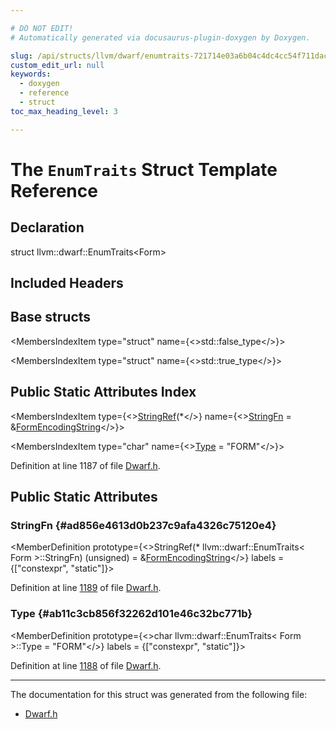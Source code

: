```yaml
---

# DO NOT EDIT!
# Automatically generated via docusaurus-plugin-doxygen by Doxygen.

slug: /api/structs/llvm/dwarf/enumtraits-721714e03a6b04c4dc4cc54f711dac22
custom_edit_url: null
keywords:
  - doxygen
  - reference
  - struct
toc_max_heading_level: 3

---
```





# The `EnumTraits` Struct Template Reference

<DoxygenPage pluginConfig={pluginConfig}>



## Declaration

<CodeBlock>struct llvm::dwarf::EnumTraits&lt;Form&gt;</CodeBlock>

## Included Headers

<IncludesList>
<IncludesListItem
  filePath="llvm/BinaryFormat/Dwarf.h"
  permalink="/docs/api/files/include/include/llvm/include/llvm/binaryformat/dwarf-h"
  isLocal="true" />
</IncludesList>

## Base structs

<MembersIndex>

<MembersIndexItem
  type="struct"
  name={<>std::false&#95;type</>}>
</MembersIndexItem>

<MembersIndexItem
  type="struct"
  name={<>std::true&#95;type</>}>
</MembersIndexItem>

</MembersIndex>

## Public Static Attributes Index

<MembersIndex>

<MembersIndexItem
  type={<><a href="/docs/api/classes/llvm/stringref">StringRef</a>(&#42;</>}
  name={<><a href="#ad856e4613d0b237c9afa4326c75120e4">StringFn</a> = &amp;<a href="/docs/api/groups/dwarfconstantsdumping/#ga4863132f9f3dd24b6df4cfc6c9cfb676">FormEncodingString</a></>}>
</MembersIndexItem>

<MembersIndexItem
  type="char"
  name={<><a href="#ab11c3cb856f32262d101e46c32bc771b">Type</a> = &quot;FORM&quot;</>}>
</MembersIndexItem>

</MembersIndex>


Definition at line 1187 of file <a href="/docs/api/files/include/include/llvm/include/llvm/binaryformat/dwarf-h">Dwarf.h</a>.

<SectionDefinition>

## Public Static Attributes

### StringFn {#ad856e4613d0b237c9afa4326c75120e4}

<MemberDefinition
  prototype={<>StringRef(&#42; llvm::dwarf::EnumTraits&lt; Form &gt;::StringFn) (unsigned) = &amp;<a href="/docs/api/groups/dwarfconstantsdumping/#ga4863132f9f3dd24b6df4cfc6c9cfb676">FormEncodingString</a></>}
  labels = {["constexpr", "static"]}>

Definition at line <a href="/docs/api/files/include/include/llvm/include/llvm/binaryformat/dwarf-h/#l01189">1189</a> of file <a href="/docs/api/files/include/include/llvm/include/llvm/binaryformat/dwarf-h">Dwarf.h</a>.
</MemberDefinition>

### Type {#ab11c3cb856f32262d101e46c32bc771b}

<MemberDefinition
  prototype={<>char llvm::dwarf::EnumTraits&lt; Form &gt;::Type = &quot;FORM&quot;</>}
  labels = {["constexpr", "static"]}>

Definition at line <a href="/docs/api/files/include/include/llvm/include/llvm/binaryformat/dwarf-h/#l01188">1188</a> of file <a href="/docs/api/files/include/include/llvm/include/llvm/binaryformat/dwarf-h">Dwarf.h</a>.
</MemberDefinition>

</SectionDefinition>

<hr/>

The documentation for this struct was generated from the following file:

<ul>
<li><a href="/docs/api/files/include/include/llvm/include/llvm/binaryformat/dwarf-h">Dwarf.h</a></li>
</ul>

</DoxygenPage>
